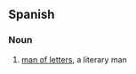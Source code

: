 ==Spanish==

===Noun===
{{es-noun|m|head=[[hombre]] de [[letras]]|hombres de letras}}

# [[man of letters]], a literary man